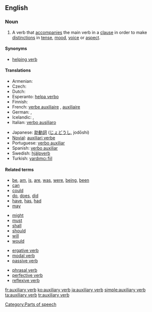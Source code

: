 ==English==
{{wikipedia}}

===Noun===
{{en-noun|sg=[[auxiliary]] [[verb]]}}

# {{grammar}} A verb that [[accompany|accompanies]] the main verb in a [[clause]] in order to make [[distinction]]s in [[tense]], [[mood]], [[voice]] or [[aspect]].

====Synonyms====
*[[helping verb]]

====Translations====
{{trans-top|a helping verb}}
* Armenian: {{t|hy|օժանդակ բայ|sc=Hayeren|xs=Armenian}}
* Czech: {{t-|cs|pomocné sloveso|n}}
* Dutch: {{t+|nl|hulpwerkwoord|n}}
* Esperanto: [[helpa verbo]]
* Finnish: {{t+|fi|apuverbi}}
* French: [[verbe auxiliaire]] {{m}}, [[auxiliaire]] {{m}}
* German: {{t+|de|Hilfsverb|n}}, {{t+|de|Hilfszeitwort|n}}
* Icelandic: {{t-|is|hjálparsagnorð|n}}, {{t-|is|hjálparsögn|f}}
* Italian: [[verbo ausiliaro]] {{m}}
{{trans-mid}}
* Japanese: [[助動詞]] ([[じょどうし]], jodōshi)
* [[Novial]]: [[auxiliari verbe]]
* Portuguese: [[verbo auxiliar]]
* Spanish: [[verbo auxiliar]] {{m}}
* Swedish: [[hjälpverb]] {{n}}
* Turkish: [[yardımcı fiil]]
{{trans-bottom}}

====Related terms====
{{rel-top|examples of auxiliary verbs}}
*[[be]], [[am]], [[is]], [[are]], [[was]], [[were]], [[being]], [[been]]
*[[can]]
*[[could]]
*[[do]], [[does]], [[did]]
*[[have]], [[has]], [[had]]
*[[may]]
{{rel-mid}}
*[[might]]
*[[must]]
*[[shall]]
*[[should]]
*[[will]]
*[[would]]
{{rel-bottom}}

{{rel-top|other types of verbs}}
*[[ergative verb]]
*[[modal verb]]
*[[passive verb]]
{{rel-mid}}
*[[phrasal verb]]
*[[perfective verb]]
*[[reflexive verb]]
{{rel-bottom}}

[[Category:Parts of speech]]

[[fr:auxiliary verb]]
[[ko:auxiliary verb]]
[[ja:auxiliary verb]]
[[simple:auxiliary verb]]
[[ta:auxiliary verb]]
[[tr:auxiliary verb]]